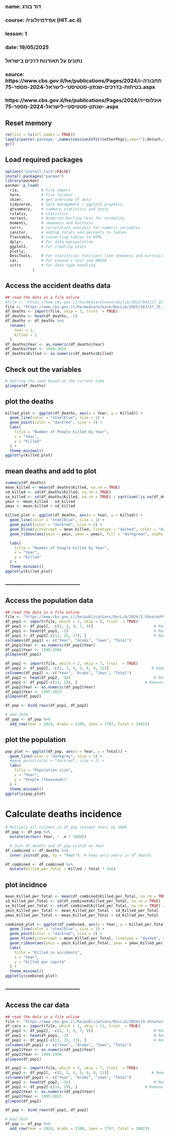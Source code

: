 ###
### name: דוד בורג
### course: אפידמיולוגיה (HIT.ac.il)
### lesson: 1
### date: 19/05/2025
###
###  נתונים על תאודנות דרכים בישראל
###
### source: https://www.cbs.gov.il/he/publications/Pages/2024/תחבורה-ובטיחות-בדרכים-שנתון-סטטיסטי-לישראל-2024-מספר-75.aspx
###         https://www.cbs.gov.il/he/publications/Pages/2024/אוכלוסייה-שנתון-סטטיסטי-לישראל-2024-מספר-75.aspx


## Reset memory
```{r setup-packages, include false}
rm(list = ls(all.names = TRUE))
lapply(paste('package:',names(sessionInfo()$otherPkgs),sep=""),detach,character.only=TRUE,unload=TRUE,force=TRUE)
gc()
```

## Load required packages
```{r load-packages, include false}
options("install.lock"=FALSE)
install.packages("pacman")
library(pacman)
pacman::p_load(
  rio,          # File import
  here,         # File locator
  skimr,        # get overview of data
  tidyverse,    # data management + ggplot2 graphics, 
  gtsummary,    # summary statistics and tests
  rstatix,      # statistics
  nortest,      # Anderson-Darling test for normality
  moments,      # skewness and kurtosis
  corrr,        # correlation analayis for numeric variables
  janitor,      # adding totals and percents to tables
  flextable,    # converting tables to HTML
  dplyr,        # For data manipulation
  ggplot2,      # For creating plots
  plotly,
  DescTools,    # For statistical functions like skewness and kurtosis
  car,          # For Levene's test and ANOVA
  vctrs         # For data type handling
            )
```

## Access the accident deaths data
```{r read-data, echo=FALSE}
## read the data in a file online
#file <- "https://www.cbs.gov.il/he/mediarelease/doclib/2022/043/27_22_043t2.xls"
file <- "https://www.cbs.gov.il/he/mediarelease/DocLib/2025/167/27_25_167t1.xlsx"
df_deaths <- import(file, skip = 3, trust  = TRUE)
df_deaths <- head(df_deaths, -1)
df_deaths <- df_deaths %>%
  rename(
    Year = 1,
    Killed = 2
  )
df_deaths$Year <- as.numeric(df_deaths$Year)
df_deaths$Year <- 1949:2024
df_deaths$Killed <- as.numeric(df_deaths$Killed)
```

## Check out the variables
```{r load data, include false}
# Setting the seed based on the current time
glimpse(df_deaths)
```

## plot the deaths
```{r deaths, include false}
killed_plot <- ggplot(df_deaths, aes(x = Year, y = Killed)) +
  geom_line(color = "steelblue", size = 1) +
  geom_point(color = "darkred", size = 2) +
  labs(
    title = "Number of People Killed by Year",
    x = "Year",
    y = "Killed"
  ) +
  theme_minimal()
ggplotly(killed_plot)
```

## mean deaths and add to plot
```{r mean-deaths, include false}
summary(df_deaths)
mean_killed <- mean(df_deaths$Killed, na.rm = TRUE) 
sd_killed <- sd(df_deaths$Killed, na.rm = TRUE)
se_killed <- sd(df_deaths$Killed, na.rm = TRUE) / sqrt(sum(!is.na(df_deaths$Killed)))
ymin <- mean_killed - sd_killed
ymax <- mean_killed + sd_killed

killed_plot <- ggplot(df_deaths, aes(x = Year, y = Killed)) +
  geom_line(color = "steelblue", size = 1) +
  geom_point(color = "darkred", size = 2) +
  geom_hline(yintercept = mean_killed, linetype = "dashed", color = "darkgreen") +
  geom_ribbon(aes(ymin = ymin, ymax = ymax), fill = "darkgreen", alpha = 0.2) +

  labs(
    title = "Number of People Killed by Year",
    x = "Year",
    y = "Killed"
  ) +
  theme_minimal()
ggplotly(killed_plot)
```



### --------------------------------------------


## Access the population data
```{r read-data, echo=FALSE}
## read the data in a file online
file <- "https://www.cbs.gov.il/he/publications/DocLib/2024/2.ShnatonPopulation/st02_01.xlsx"
df_pop1 <- import(file, which = 1, skip = 8, trust  = TRUE)
df_pop1 <- df_pop1[, -c(2, 3, 4, 7, 9)]                           # Remove columns
df_pop1 <- head(df_pop1, -2)                                      # Remove last 3 rows
df_pop1 <- df_pop1[-c(13, 25, 37), ]                              # Remove more rows
colnames(df_pop1) <- c("Year", "Arabs", "Jews", "Total")
df_pop1$Year <- as.numeric(df_pop1$Year)
df_pop1$Year <- 1949:1994
glimpse(df_pop1)

df_pop2 <- import(file, which = 2, skip = 7, trust  = TRUE)
df_pop2 <- df_pop2[, -c(2, 3, 4, 5, 6, 9, 11)]                   # Remove columns
colnames(df_pop2) <- c("Year", "Arabs", "Jews", "Total")
df_pop2 <- head(df_pop2, -16)                                     # Remove last 3 rows
df_pop2 <- df_pop2[-c(14, 29), ]                              # Remove more rows
df_pop2$Year <- as.numeric(df_pop2$Year)
df_pop2$Year <- 1995:2023
glimpse(df_pop2)

df_pop <- bind_rows(df_pop1, df_pop2)

# Add 2024
df_pop <- df_pop %>%
  add_row(Year = 2024, Arabs = 2100, Jews = 7707, Total = 10023)
```

## plot the population
```{r deaths, include false}
pop_plot <- ggplot(df_pop, aes(x = Year, y = Total)) +
  geom_line(color = "darkgray", size = 1) +
  #geom_point(color = "darkred", size = 2) +
  labs(
    title = "Population size",
    x = "Year",
    y = "People (thousands)"
  ) +
  theme_minimal()
ggplotly(pop_plot)
```


# Calculate deaths incidence
```{r incidence, include false}
# Multiply all columns in df_pop (except Year) by 1000
df_pop <- df_pop %>%
  mutate(across(-Year, ~ .x * 1000))

  # Join df_deaths and df_pop_scaled on Year
df_combined <- df_deaths %>%
  inner_join(df_pop, by = "Year")  # keep only years in df_deaths

df_combined <- df_combined %>%
  mutate(Killed_per_Total = Killed / Total * 1e6)
```

## plot incidnce
```{r mean-deaths, include false}
mean_Killed_per_Total <- mean(df_combined$Killed_per_Total, na.rm = TRUE) 
sd_Killed_per_Total <- sd(df_combined$Killed_per_Total, na.rm = TRUE)
se_Killed_per_Total <- sd(df_combined$Killed_per_Total, na.rm = TRUE) / sqrt(sum(!is.na(df_combined$Killed_per_Total)))
ymin_Killed_per_Total <- mean_Killed_per_Total - sd_Killed_per_Total
ymax_Killed_per_Total <- mean_Killed_per_Total + sd_Killed_per_Total

combined_plot <- ggplot(df_combined, aes(x = Year, y = Killed_per_Total)) +
  geom_line(color = "steelblue", size = 1) +
  geom_point(color = "darkred", size = 2) +
  geom_hline(yintercept = mean_Killed_per_Total, linetype = "dashed", color = "darkgreen") +
  geom_ribbon(aes(ymin = ymin_Killed_per_Total, ymax = ymax_Killed_per_Total), fill = "darkgreen", alpha = 0.2) +
  labs(
    title = "Killed in accidents",
    x = "Year",
    y = "Killed per capita"
  ) +
  theme_minimal()
ggplotly(combined_plot)
```



### --------------------------------------------

## Access the car data
```{r read-data, echo=FALSE}
## read the data in a file online
file <- "https://www.cbs.gov.il/he/publications/DocLib/2024/19.ShnatonTransportandRoadSafety/st19_01x.xlsx  "
df_cars <- import(file, which = 1, skip = 11, trust  = TRUE)
df_pop1 <- df_pop1[, -c(2, 3, 4, 7, 9)]                           # Remove columns
df_pop1 <- head(df_pop1, -2)                                      # Remove last 3 rows
df_pop1 <- df_pop1[-c(13, 25, 37), ]                              # Remove more rows
colnames(df_pop1) <- c("Year", "Arabs", "Jews", "Total")
df_pop1$Year <- as.numeric(df_pop1$Year)
df_pop1$Year <- 1949:1994
glimpse(df_pop1)

df_pop2 <- import(file, which = 2, skip = 7, trust  = TRUE)
df_pop2 <- df_pop2[, -c(2, 3, 4, 5, 6, 9, 11)]                   # Remove columns
colnames(df_pop2) <- c("Year", "Arabs", "Jews", "Total")
df_pop2 <- head(df_pop2, -16)                                     # Remove last 3 rows
df_pop2 <- df_pop2[-c(14, 29), ]                              # Remove more rows
df_pop2$Year <- as.numeric(df_pop2$Year)
df_pop2$Year <- 1995:2023
glimpse(df_pop2)

df_pop <- bind_rows(df_pop1, df_pop2)

# Add 2024
df_pop <- df_pop %>%
  add_row(Year = 2024, Arabs = 2100, Jews = 7707, Total = 10023)
```


